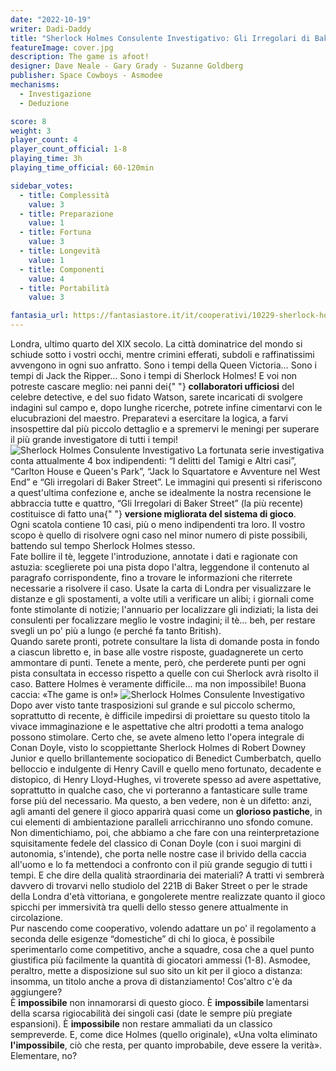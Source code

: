 ```yaml
---
date: "2022-10-19"
writer: Dadi-Daddy
title: "Sherlock Holmes Consulente Investigativo: Gli Irregolari di Baker Street"
featureImage: cover.jpg
description: The game is afoot!
designer: Dave Neale - Gary Grady - Suzanne Goldberg
publisher: Space Cowboys - Asmodee
mechanisms:
  - Investigazione
  - Deduzione

score: 8
weight: 3
player_count: 4
player_count_official: 1-8
playing_time: 3h
playing_time_official: 60-120min

sidebar_votes:
  - title: Complessità
    value: 3
  - title: Preparazione
    value: 1
  - title: Fortuna
    value: 3
  - title: Longevità
    value: 1
  - title: Componenti
    value: 4
  - title: Portabilità
    value: 3

fantasia_url: https://fantasiastore.it/it/cooperativi/10229-sherlock-holmes-consulente-investigativo-gli-irregolari-di-baker-street.html
---
```


<Setting>
  Londra, ultimo quarto del XIX secolo. La città dominatrice del mondo si
  schiude sotto i vostri occhi, mentre crimini efferati, subdoli e
  raffinatissimi avvengono in ogni suo anfratto. Sono i tempi della Queen
  Victoria… Sono i tempi di Jack the Ripper… Sono i tempi di Sherlock Holmes! E
  voi non potreste cascare meglio: nei panni dei{" "}
  <strong>collaboratori ufficiosi</strong> del celebre detective, e del suo
  fidato Watson, sarete incaricati di svolgere indagini sul campo e, dopo lunghe
  ricerche, potrete infine cimentarvi con le elucubrazioni del maestro.
  Preparatevi a esercitare la logica, a farvi insospettire dal più piccolo
  dettaglio e a spremervi le meningi per superare il più grande investigatore di
  tutti i tempi!
</Setting>

<img src="./game1.jpg" alt="Sherlock Holmes Consulente Investigativo" />

<Rules>
  La fortunata serie investigativa conta attualmente 4 box indipendenti: “I
  delitti del Tamigi e Altri casi”, “Carlton House e Queen's Park”, “Jack lo
  Squartatore e Avventure nel West End” e “Gli irregolari di Baker Street”. Le
  immagini qui presenti si riferiscono a quest'ultima confezione e, anche se
  idealmente la nostra recensione le abbraccia tutte e quattro, “Gli Irregolari
  di Baker Street” (la più recente) costituisce di fatto una{" "}
  <strong>versione migliorata del sistema di gioco</strong>.
  <br />
  Ogni scatola contiene 10 casi, più o meno indipendenti tra loro. Il vostro
  scopo è quello di risolvere ogni caso nel minor numero di piste possibili,
  battendo sul tempo Sherlock Holmes stesso.
  <br />
  Fate bollire il tè, leggete l'introduzione, annotate i dati e ragionate con
  astuzia: sceglierete poi una pista dopo l'altra, leggendone il contenuto al
  paragrafo corrispondente, fino a trovare le informazioni che riterrete
  necessarie a risolvere il caso. Usate la carta di Londra per visualizzare le
  distanze e gli spostamenti, a volte utili a verificare un alibi; i giornali
  come fonte stimolante di notizie; l'annuario per localizzare gli indiziati; la
  lista dei consulenti per focalizzare meglio le vostre indagini; il tè… beh,
  per restare svegli un po' più a lungo (e perché fa tanto British).
  <br />
  Quando sarete pronti, potrete consultare la lista di domande posta in fondo a
  ciascun libretto e, in base alle vostre risposte, guadagnerete un certo
  ammontare di punti. Tenete a mente, però, che perderete punti per ogni pista
  consultata in eccesso rispetto a quelle con cui Sherlock avrà risolto il caso.
  Battere Holmes è veramente difficile… ma non impossibile! Buona caccia: «The
  game is on!»
</Rules>

<img src="./game2.jpg" alt="Sherlock Holmes Consulente Investigativo" />

<Feedback>
  Dopo aver visto tante trasposizioni sul grande e sul piccolo schermo,
  soprattutto di recente, è difficile impedirsi di proiettare su questo titolo
  la vivace immaginazione e le aspettative che altri prodotti a tema analogo
  possono stimolare. Certo che, se avete almeno letto l'opera integrale di Conan
  Doyle, visto lo scoppiettante Sherlock Holmes di Robert Downey Junior e quello
  brillantemente sociopatico di Benedict Cumberbatch, quello belloccio e
  indulgente di Henry Cavill e quello meno fortunato, decadente e distopico, di
  Henry Lloyd-Hughes, vi troverete spesso ad avere aspettative, soprattutto in
  qualche caso, che vi porteranno a fantasticare sulle trame forse più del
  necessario. Ma questo, a ben vedere, non è un difetto: anzi, agli amanti del
  genere il gioco apparirà quasi come un <strong>glorioso pastiche</strong>, in
  cui elementi di ambientazione paralleli arricchiranno uno sfondo comune. Non
  dimentichiamo, poi, che abbiamo a che fare con una reinterpretazione
  squisitamente fedele del classico di Conan Doyle (con i suoi margini di
  autonomia, s'intende), che porta nelle nostre case il brivido della caccia
  all'uomo e lo fa mettendoci a confronto con il più grande segugio di tutti i
  tempi. E che dire della qualità straordinaria dei materiali? A tratti vi
  sembrerà davvero di trovarvi nello studiolo del 221B di Baker Street o per le
  strade della Londra d'età vittoriana, e gongolerete mentre realizzate quanto
  il gioco spicchi per immersività tra quelli dello stesso genere attualmente in
  circolazione.
  <br />
  Pur nascendo come cooperativo, volendo adattare un po' il regolamento a
  seconda delle esigenze “domestiche” di chi lo gioca, è possibile sperimentarlo
  come competitivo, anche a squadre, cosa che a quel punto giustifica più
  facilmente la quantità di giocatori ammessi (1-8). Asmodee, peraltro, mette a
  disposizione sul suo sito un kit per il gioco a distanza: insomma, un titolo
  anche a prova di distanziamento! Cos'altro c'è da aggiungere?
  <br />È <strong>impossibile</strong> non innamorarsi di questo gioco. È <strong>
    impossibile
  </strong> lamentarsi della scarsa rigiocabilità dei singoli casi (date le sempre
  più pregiate espansioni). È <strong>impossibile</strong> non restare ammaliati
  da un classico sempreverde. E, come dice Holmes (quello originale), «Una volta
  eliminato <strong>l'impossibile</strong>, ciò che resta, per quanto improbabile,
  deve essere la verità». Elementare, no?
</Feedback>

<Instagram id="CY6ErJAlcMU" />
